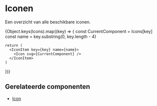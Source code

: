 
<Meta title="Docs/Designrichtlijnen/Iconen" />

# Iconen

Een overzicht van alle beschikbare iconen.

<IconGallery>
  {Object.keys(Icons).map((key) => {
    const CurrentComponent = Icons[key]
    const name = key.substring(0, key.length - 4)

    return (
      <IconItem key={key} name={name}>
        <Icon svg={CurrentComponent} />
      </IconItem>
    )

})}

</IconGallery>

## Gerelateerde componenten

- [Icon](?path=/docs/react_media-icon--docs)
